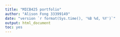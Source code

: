 ```yaml
---
title: "MICB425 portfolio"
author: "Alison Fong 33399149"
date: "version `r format(Sys.time(), '%B %d, %Y')`"
output: html_document
toc: yes
---
```

